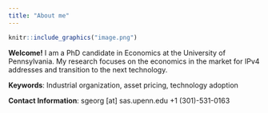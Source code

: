 ```yaml
---
title: "About me"
---
```

```r
knitr::include_graphics("image.png")
```


**Welcome!** I am a PhD candidate in Economics at the University of Pennsylvania. 
My research focuses on the economics in the market for IPv4 addresses and transition to the next technology.  

**Keywords**:
Industrial organization, asset pricing,  technology adoption

**Contact Information**:
sgeorg [at] sas.upenn.edu
+1 (301)-531-0163


